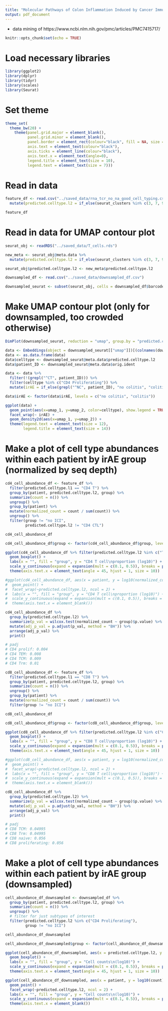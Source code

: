 ```yaml
---
title: "Molecular Pathways of Colon Inflammation Induced by Cancer Immunotherapy"
output: pdf_document
---
```


 - data mining of https://www.ncbi.nlm.nih.gov/pmc/articles/PMC7415717/
 
```r
knitr::opts_chunk$set(echo = TRUE)
```

# Load necessary libraries

```r

library(ggplot2)
library(dplyr)
library(tidyr)
library(scales)
library(Seurat)

```

# Set theme

```r

theme_set(
  theme_bw(20) +
    theme(panel.grid.major = element_blank(),
          panel.grid.minor = element_blank(),
          panel.border = element_rect(colour="black", fill = NA, size = 1),
          axis.text = element_text(colour="black"),
          axis.ticks = element_line(colour="black"),
          axis.text.x = element_text(angle=0),
          legend.title = element_text(size = 10),
          legend.text = element_text(size = 7)))

```

# Read in data

```r

feature_df <- read.csv("../saved_data/rna_tcr_no_na_good_cell_typing.csv") %>%
  mutate(predicted.celltype.l2 = if_else(seurat_clusters %in% c(3, 7, 9, 15, 16, 25, 27) & predicted.celltype.l1 == "CD4 T", "CD4 Trm", if_else(seurat_clusters %in% c(3, 7, 9, 15, 16, 25, 27) & predicted.celltype.l1 == "CD8 T", "CD8 Trm", predicted.celltype.l2)))

feature_df

```

# Read in data for UMAP contour plot

```r

seurat_obj <- readRDS("../saved_data/T_cells.rds")

new_meta <- seurat_obj@meta.data %>%
  mutate(predicted.celltype.l2 = if_else(seurat_clusters %in% c(3, 7, 9, 15, 16, 25, 27) & predicted.celltype.l1 == "CD4 T", "CD4 Trm", if_else(seurat_clusters %in% c(3, 7, 9, 15, 16, 25, 27) & predicted.celltype.l1 == "CD8 T", "CD8 Trm", predicted.celltype.l2)))

seurat_obj$predicted.celltype.l2 <- new_meta$predicted.celltype.l2

downsampled_df <- read.csv("../saved_data/downsampled_df.csv")

downsampled_seurat <- subset(seurat_obj, cells = downsampled_df$barcode)

```

# Make UMAP contour plot (only for downsampled, too crowded otherwise)

```r

DimPlot(downsampled_seurat, reduction = "umap", group.by = "predicted.celltype.l2", label = TRUE, label.size = 3 , repel = TRUE)

data <- Embeddings(object = downsampled_seurat[["umap"]])[(colnames(downsampled_seurat)), c(1, 2)]
data <- as.data.frame(data)
data$celltype <- downsampled_seurat@meta.data$predicted.celltype.l2
data$patient_ID <- downsampled_seurat@meta.data$orig.ident

data <- data %>%
  filter(!(grepl("^CT", patient_ID))) %>%
  filter(celltype %in% c("CD4 Proliferating")) %>%
  mutate(irAE = if_else(grepl("^NC", patient_ID), "no colitis", "colitis"))

data$irAE <- factor(data$irAE, levels = c("no colitis", "colitis"))

ggplot(data) +
  geom_point(aes(x=umap_1, y=umap_2, color=celltype), show.legend = TRUE, size = 0.01) +
  facet_wrap(~ irAE) +
  geom_density2d(aes(x=umap_1, y=umap_2)) +
  theme(legend.text = element_text(size = 12),
        legend.title = element_text(size = 14))

```

# Make a plot of cell type abundances within each patient by irAE group (normalized by seq depth)

```r

cd4_cell_abundance_df <- feature_df %>%
  filter(predicted.celltype.l1 == "CD4 T") %>%
  group_by(patient, predicted.celltype.l2, group) %>%
  summarize(count = n()) %>%
  ungroup() %>%
  group_by(patient) %>%
  mutate(normalized_count = count / sum(count)) %>%
  ungroup() %>%
  filter(group != "no ICI",
         predicted.celltype.l2 != "CD4 CTL")

cd4_cell_abundance_df

cd4_cell_abundance_df$group <- factor(cd4_cell_abundance_df$group, levels = c("no ICI", "ICI no colitis", "ICI colitis"))

ggplot(cd4_cell_abundance_df %>% filter(predicted.celltype.l2 %in% c("Treg", "CD4 TEM", "CD4 TCM", "CD4 Trm", "CD4 Proliferating")), aes(x = predicted.celltype.l2, y = log10(normalized_count), fill = group)) +
  geom_boxplot() +
  labs(x = "", fill = "group", y = "CD4 T cell\nproportion (log10)") +
  scale_y_continuous(expand = expansion(mult = c(0.1, 0.5)), breaks = pretty_breaks(n = 3)) +
  theme(axis.text.x = element_text(angle = 45, hjust = 1, size = 10))

#ggplot(cd4_cell_abundance_df, aes(x = patient, y = log10(normalized_count), color = group)) +
#  geom_point() +
#  facet_wrap(~predicted.celltype.l2, ncol = 2) +
#  labs(x = "", fill = "group", y = "CD4 T cell\nproportion (log10)") +
#  scale_y_continuous(expand = expansion(mult = c(0.1, 0.5)), breaks = pretty_breaks(n = 3)) +
#  theme(axis.text.x = element_blank())

cd4_cell_abundance_df %>%
  group_by(predicted.celltype.l2) %>%
  summarize(p_val = wilcox.test(normalized_count ~ group)$p.value) %>%
  mutate(adj_p_val = p.adjust(p_val, method = "BH")) %>%
  arrange(adj_p_val) %>%
  print()

# padj
# CD4 prolif: 0.004
# CD4 TEM: 0.008
# CD4 TCM: 0.009
# CD4 Trm: 0.01

cd8_cell_abundance_df <- feature_df %>%
  filter(predicted.celltype.l1 == "CD8 T") %>%
  group_by(patient, predicted.celltype.l2, group) %>%
  summarize(count = n()) %>%
  ungroup() %>%
  group_by(patient) %>%
  mutate(normalized_count = count / sum(count)) %>%
  filter(group != "no ICI")

cd8_cell_abundance_df

cd8_cell_abundance_df$group <- factor(cd8_cell_abundance_df$group, levels = c("no ICI", "ICI no colitis", "ICI colitis"))

ggplot(cd8_cell_abundance_df %>% filter(predicted.celltype.l2 %in% c("CD8 TCM", "CD8 Trm", "CD8 Naive", "CD8 Proliferating")), aes(x = predicted.celltype.l2, y = log10(normalized_count), fill = group)) +
  geom_boxplot() +
  labs(x = "", fill = "group", y = "CD8 T cell\nproportion (log10)") +
  scale_y_continuous(expand = expansion(mult = c(0.1, 0.5)), breaks = pretty_breaks(n = 3)) +
  theme(axis.text.x = element_text(angle = 45, hjust = 1, size = 10))

#ggplot(cd8_cell_abundance_df, aes(x = patient, y = log10(normalized_count), color = group)) +
#  geom_point() +
#  facet_wrap(~predicted.celltype.l2, ncol = 2) +
#  labs(x = "", fill = "group", y = "CD8 T cell\nproportion (log10)") +
#  scale_y_continuous(expand = expansion(mult = c(0.1, 0.5)), breaks = pretty_breaks(n = 3)) +
#  theme(axis.text.x = element_blank())

cd8_cell_abundance_df %>%
  group_by(predicted.celltype.l2) %>%
  summarize(p_val = wilcox.test(normalized_count ~ group)$p.value) %>%
  mutate(adj_p_val = p.adjust(p_val, method = "BH")) %>%
  arrange(adj_p_val) %>%
  print()

# padj
# CD8 TCM: 0.04995
# CD8 Trm: 0.04995
# CD8 naive: 0.056
# CD8 proliferating: 0.056

```

# Make a plot of cell type abundances within each patient by irAE group (downsampled)

```r

cell_abundance_df_downsampled <- downsampled_df %>%
  group_by(patient, predicted.celltype.l2, group) %>%
  summarize(count = n()) %>%
  ungroup() %>%
  # filter for just subtypes of interest
  filter(predicted.celltype.l2 %in% c("CD4 Proliferating"),
         group != "no ICI")

cell_abundance_df_downsampled

cell_abundance_df_downsampled$group <- factor(cell_abundance_df_downsampled$group, levels = c("no ICI", "ICI no colitis", "ICI colitis"))

ggplot(cell_abundance_df_downsampled, aes(x = predicted.celltype.l2, y = log10(count), fill = group)) +
  geom_boxplot() +
  labs(x = "", fill = "group", y = "Cell counts\n(log10)") +
  scale_y_continuous(expand = expansion(mult = c(0.1, 0.5)), breaks = pretty_breaks(n = 3)) +
  theme(axis.text.x = element_text(angle = 45, hjust = 1, size = 10))

ggplot(cell_abundance_df_downsampled, aes(x = patient, y = log10(count), color = group)) +
  geom_point() +
  facet_wrap(~predicted.celltype.l2, ncol = 2) +
  labs(x = "", fill = "group", y = "Cell counts\n(log10)") +
  scale_y_continuous(expand = expansion(mult = c(0.1, 0.5)), breaks = pretty_breaks(n = 3)) +
  theme(axis.text.x = element_blank())

```